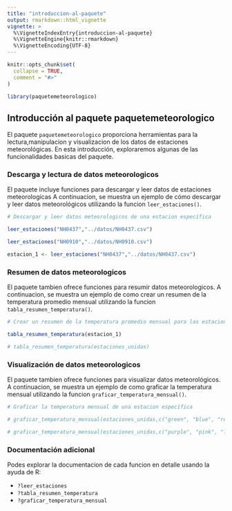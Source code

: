 ```yaml
---
title: "introduccion-al-paquete"
output: rmarkdown::html_vignette
vignette: >
  %\VignetteIndexEntry{introduccion-al-paquete}
  %\VignetteEngine{knitr::rmarkdown}
  %\VignetteEncoding{UTF-8}
---
```


```r
knitr::opts_chunk$set(
  collapse = TRUE,
  comment = "#>"
)
```

```r
library(paquetemeteorologico)
```
## Introducción al paquete paquetemeteorologico
El paquete `paquetemeteorologico` proporciona herramientas para la lectura,manipulacion y visualizacion de los datos de estaciones meteorológicas. En esta introducción, exploraremos algunas de las funcionalidades basicas del paquete.

### Descarga y lectura de datos meteorologicos
El paquete incluye funciones para descargar y leer datos de estaciones meteorologicas A continuacion, se muestra un ejemplo de cómo descargar y leer datos meteorológicos utilizando la funcion `leer_estaciones()`.

```r
# Descargar y leer datos meteorologicos de una estacion específica

leer_estaciones("NH0437","../datos/NH0437.csv")

leer_estaciones("NH0910","../datos/NH0910.csv")

estacion_1 <- leer_estaciones("NH0437","../datos/NH0437.csv")
```

### Resumen de datos meteorologicos
El paquete tambien ofrece funciones para resumir datos meteorologicos. A continuacion, se muestra un ejemplo de como crear un resumen de la temperatura promedio mensual utilizando la funcion `tabla_resumen_temperatura()`.
```r
# Crear un resumen de la temperatura promedio mensual para las estaciones leidas

tabla_resumen_temperatura(estacion_1)

# tabla_resumen_temperatura(estaciones_unidas)

```

### Visualización de datos meteorologicos
El paquete tambien ofrece funciones para visualizar datos meteorológicos. A continuacion, se muestra un ejemplo de como graficar la temperatura mensual utilizando la funcion `graficar_temperatura_mensual()`.
```r
# Graficar la temperatura mensual de una estacion específica

# graficar_temperatura_mensual(estaciones_unidas,c("green", "blue", "red","yellow","purple"),"Temperatura Promedio Mensual Estación 1")

# graficar_temperatura_mensual(estaciones_unidas,c("purple", "pink", "lightblue","orange","brown"),"Temperatura Promedio Mensual Estación de Argentina-Rosario")
```
### Documentación adicional

Podes explorar la documentacion de cada funcion en detalle usando la ayuda de R:

* `?leer_estaciones`
* `?tabla_resumen_temperatura`
* `?graficar_temperatura_mensual`

